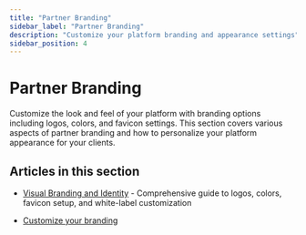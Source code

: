 ```yaml
---
title: "Partner Branding"
sidebar_label: "Partner Branding"
description: "Customize your platform branding and appearance settings"
sidebar_position: 4
---
```


# Partner Branding

Customize the look and feel of your platform with branding options including logos, colors, and favicon settings. This section covers various aspects of partner branding and how to personalize your platform appearance for your clients.

## Articles in this section

- [Visual Branding and Identity](./visual-branding-and-identity.md) - Comprehensive guide to logos, colors, favicon setup, and white-label customization

- [Customize your branding](./customize-your-branding.mdx)